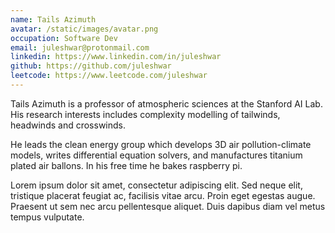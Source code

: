 ```yaml
---
name: Tails Azimuth
avatar: /static/images/avatar.png
occupation: Software Dev
email: juleshwar@protonmail.com
linkedin: https://www.linkedin.com/in/juleshwar
github: https://github.com/juleshwar
leetcode: https://www.leetcode.com/juleshwar
---
```


Tails Azimuth is a professor of atmospheric sciences at the Stanford AI Lab. His research interests includes complexity modelling of tailwinds, headwinds and crosswinds.

He leads the clean energy group which develops 3D air pollution-climate models, writes differential equation solvers, and manufactures titanium plated air ballons. In his free time he bakes raspberry pi.

Lorem ipsum dolor sit amet, consectetur adipiscing elit. Sed neque elit, tristique placerat feugiat ac, facilisis vitae arcu. Proin eget egestas augue. Praesent ut sem nec arcu pellentesque aliquet. Duis dapibus diam vel metus tempus vulputate.

